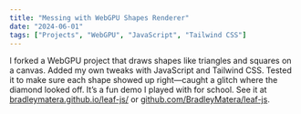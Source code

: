 ```yaml
---
title: "Messing with WebGPU Shapes Renderer"
date: "2024-06-01"
tags: ["Projects", "WebGPU", "JavaScript", "Tailwind CSS"]
---
```


I forked a WebGPU project that draws shapes like triangles and squares on a canvas. Added my own tweaks with JavaScript and Tailwind CSS. Tested it to make sure each shape showed up right—caught a glitch where the diamond looked off. It’s a fun demo I played with for school. See it at [bradleymatera.github.io/leaf-js/](https://bradleymatera.github.io/leaf-js/) or [github.com/BradleyMatera/leaf-js](https://github.com/BradleyMatera/leaf-js).